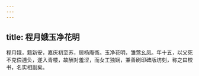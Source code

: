 ```yaml
---
---
---
```

title: 程月娥玉净花明
---



程月娥，籍新安，嘉庆初至苏，居杨庵衖。玉净花明，雏莺幺凤。年十五，以父死不克偿逋负，遂入青楼，故酬对羞涩，而女工独娴，兼善刷印碑版坊刻，称之曰校书，名实相副矣。